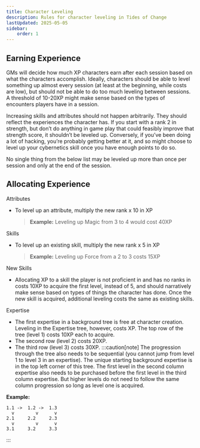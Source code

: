 ```yaml
---
title: Character Leveling
description: Rules for character leveling in Tides of Change
lastUpdated: 2025-05-05
sidebar:
    order: 1
---
```


## Earning Experience

GMs will decide how much XP characters earn after each session based on what the characters accomplish. Ideally, characters should be able to level something up almost every session (at least at the beginning, while costs are low), but should not be able to do too much leveling between sessions. A threshold of 10-20XP might make sense based on the types of encounters players have in a session.

Increasing skills and attributes should not happen arbitrarily. They should reflect the experiences the character has. If you start with a rank 2 in strength, but don’t do anything in game play that could feasibly improve that strength score, it shouldn’t be leveled up. Conversely, if you’ve been doing a lot of hacking, you’re probably getting better at it, and so might choose to level up your cybernetics skill once you have enough points to do so.

No single thing from the below list may be leveled up more than once per session and only at the end of the session.

## Allocating Experience

Attributes

-   To level up an attribute, multiply the new rank x 10 in XP
    > **Example:** Leveling up Magic from 3 to 4 would cost 40XP

Skills

-   To level up an existing skill, multiply the new rank x 5 in XP
    > **Example:** Leveling up Force from a 2 to 3 costs 15XP

New Skills

-   Allocating XP to a skill the player is not proficient in and has no ranks in costs 10XP to acquire the first level, instead of 5, and should narratively make sense based on types of things the character has done. Once the new skill is acquired, additional leveling costs the same as existing skills.

Expertise

-   The first expertise in a background tree is free at character creation. Leveling in the Expertise tree, however, costs XP. The top row of the tree (level 1) costs 10XP each to acquire.
-   The second row (level 2) costs 20XP.
-   The third row (level 3) costs 30XP.
    :::caution[note]
    The progression through the tree also needs to be sequential (you cannot jump from level 1 to level 3 in an expertise). The unique starting background expertise is in the top left corner of this tree. The first level in the second column expertise also needs to be purchased before the first level in the third column expertise. But higher levels do not need to follow the same column progression so long as level one is acquired.

**Example:**

```
1.1 ->  1.2 ->  1.3
  v        v      v
2.1     2.2     2.3
  v        v      v
3.1     3.2     3.3
```

:::
